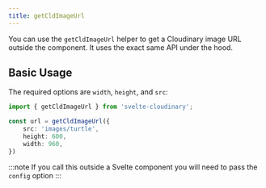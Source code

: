 ```yaml
---
title: getCldImageUrl
---
```


You can use the `getCldImageUrl` helper to get a Cloudinary image URL outside the component. It uses the exact same API under the hood.

## Basic Usage

The required options are `width`, `height`, and `src`:

```ts
import { getCldImageUrl } from 'svelte-cloudinary';

const url = getCldImageUrl({
	src: 'images/turtle',
	height: 600,
	width: 960,
})
```

:::note
If you call this outside a Svelte component you will need to pass the `config` option
:::
